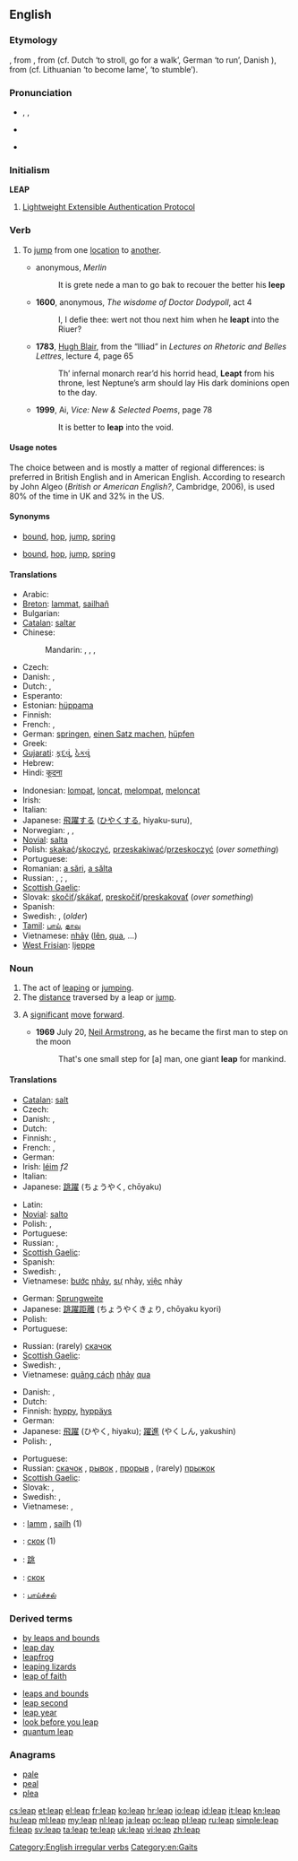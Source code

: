 {{wikipedia|dab=leap}}
==English==

===Etymology===
{{etyl|enm}} {{term|lepen|lang=enm}}, from {{etyl|ang}} {{term|hleapan|hlēapan}}, from {{proto|Germanic|hlaupanan}} (cf. Dutch {{term|lopen|lang=nl}} ‘to stroll, go for a walk’, German {{term|laufen|lang=de}} ‘to run’, Danish {{term|løbe}}), from {{proto|Indo-European}} (cf. Lithuanian {{term|šlùbti|lang=lt}} ‘to become lame’, {{term|klùbti|lang=lt}} ‘to stumble’).

===Pronunciation===
* {{enPR|lēp}}, {{IPA|/liːp/}}, {{SAMPA|/li:p/}}
* {{audio|en-us-leap.ogg|Audio (US)}}

* {{rhymes|iːp}}

===Initialism===
'''LEAP'''

# [[w:Lightweight Extensible Authentication Protocol|Lightweight Extensible Authentication Protocol]]

===Verb===
{{en-verb|leaps|leaping|'''[[leaped]]''', '''[[leapt]]''', or archaically '''[[lept]]''' or '''[[lope]]'''|'''[[leaped]]''', '''[[leapt]]''', or archaically '''[[lopen]]'''}}

# {{intransitive}} To [[jump]] from one [[location]] to [[another]].
#* {{circa|1450}} anonymous, ''Merlin''
#*: It is grete nede a man to go bak to recouer the better his '''leep'''
#* '''1600''', anonymous, ''The wisdome of Doctor Dodypoll'', act 4
#*: I, I defie thee: wert not thou next him when he '''leapt''' into the Riuer?
#* '''1783''', [[w:Hugh Blair|Hugh Blair]], from the “Illiad” in ''Lectures on Rhetoric and Belles Lettres'', lecture 4, page 65
#*: Th’ infernal monarch rear’d his horrid head, '''Leapt''' from his throne, lest Neptune’s arm should lay His dark dominions open to the day.
#* '''1999''', Ai, ''Vice: New & Selected Poems'', page 78
#*: It is better to '''leap''' into the void.

====Usage notes====
The choice between {{term|leapt}} and {{term|leaped}} is mostly a matter of regional differences: {{term|leapt}} is preferred in British English and {{term|leaped}} in American English. According to research by John Algeo (''British or American English?'', Cambridge, 2006), {{term|leapt}} is used 80% of the time in UK and 32% in the US.

====Synonyms====
* {{sense|jump from one location to another}} [[bound]], [[hop]], [[jump]], [[spring]]
* {{sense|jump upwards}} [[bound]], [[hop]], [[jump]], [[spring]]

====Translations====
{{trans-top|to jump from one location to another}}
* Arabic: {{t|ar|وثب|tr=wathaba}}
* [[Breton]]: [[lammat]], [[sailhañ]]
* Bulgarian: {{t+|bg|скачам}}
* [[Catalan]]: [[saltar]]
* Chinese:
*: Mandarin: {{t-|cmn|跳躍|sc=Hani}},  {{t-|cmn|跳跃|tr=tiàoyuè|sc=Hani}},  {{t|cmn|飛躍|sc=Hani}},  {{t|cmn|飞跃|tr=fēiyuè|sc=Hani}}
* Czech: {{t|cs|přeskočit}}
* Danish: {{t-|da|springe}}, {{t+|da|hoppe}}
* Dutch: {{t+|nl|springen}}, {{t+|nl|wippen}}
* Esperanto: {{t-|eo|eksalti|xs=Esperanto}}
* Estonian: [[hüppama]]
* Finnish: {{t+|fi|loikata}}
* French: {{t+|fr|sauter}}, {{t+|fr|bondir}}
* German: [[springen]], [[einen Satz machen]], [[hüpfen]]
* Greek: {{t+|el|πάλλομαι}}
* [[Gujarati]]: [[કૂદવું]], [[ઠેકવું]]
* Hebrew: {{t-|he|קפץ}}
* Hindi: [[कूदना]]
{{trans-mid}}
* Indonesian: [[lompat]], [[loncat]], [[lompat|melompat]], [[loncat|meloncat]]
* Irish: {{t-|ga|léim|xs=Irish}}
* Italian: {{t+|it|saltare}}
* Japanese: [[飛躍]]する ([[ひやく]]する, hiyaku-suru),  {{t-|ja|跳躍する|tr=chōyaku-suru}}
* Norwegian: {{t-|no|sprang}}, {{t-|no|hopp}}, {{t+|no|hoppe}}
* [[Novial]]: [[salta]]
* Polish: [[skakać]]/[[skoczyć]], [[przeskakiwać]]/[[przeskoczyć]] (''over something'')
* Portuguese: {{t+|pt|saltar}}
* Romanian: [[a sări]], [[a sălta]]
* Russian: {{t+|ru|скакать|tr=skakát'}} {{impf}}, {{t|ru|скакнуть|tr=skaknút'}} {{pf.}}; {{t+|ru|прыгать|sc=Cyrl|tr=prýgat'}} {{impf}}, {{t|ru|прыгнуть|sc=Cyrl|tr=prýgnut'}} {{pf.}}
* [[Scottish Gaelic]]: {{t-|gd|leum|xs=Scottish Gaelic}}
* Slovak: [[skočiť]]/[[skákať]], [[preskočiť]]/[[preskakovať]] (''over something'')
* Spanish: {{t+|es|saltar}}
* Swedish: {{t|sv|hoppa}}, {{t|sv|springa}} (''older'')
* [[Tamil]]: [[பாய்]], [[தாவு]]
* Vietnamese: [[nhảy]] ([[lên]], [[qua]], ...)
* [[West Frisian]]: [[ljeppe]]
{{trans-bottom}}

===Noun===
{{en-noun}}

# The act of [[leaping]] or [[jumping]].
# The [[distance]] traversed by a leap or [[jump]].
# {{figuratively}} A [[significant]] [[move]] [[forward]].
#* '''1969''' July 20, [[w:Neil Armstrong|Neil Armstrong]], as he became the first man to step on the moon
#*: That's one small step for [a] man, one giant '''leap''' for mankind.

====Translations====
{{trans-top|the act of leaping}}
* [[Catalan]]: [[salt]]
* Czech: {{t|cs|skok|m}}
* Danish: {{t-|da|spring|n}}, {{t-|da|hop|n}}
* Dutch: {{t-|nl|sprong|m}}
* Finnish: {{t-|fi|hyppy}}, {{t-|fi|loikka}}
* French: {{t+|fr|saut|m}}, {{t+|fr|bond|m}}
* German: {{t+|de|Sprung|m}}
* Irish: [[léim]] ''f2''
* Italian: {{t+|it|salto|m}}
* Japanese: [[跳躍]] (ちょうやく, chōyaku)
{{trans-mid}}
* Latin: {{t+|la|saltus|m}}
* [[Novial]]: [[salto]]
* Polish: {{t+|pl|skok|m}}, {{t+|pl|sus|m}}
* Portuguese: {{t+|pt|salto|m}}
* Russian: {{t+|ru|скачок|m}}, {{t+|ru|прыжок|m}}
* [[Scottish Gaelic]]: {{t-|gd|leum|m|xs=Scottish Gaelic}}
* Spanish: {{t+|es|salto|m}}
* Swedish: {{t|sv|hopp|n}}, {{t|sv|språng|n}}
* Vietnamese: [[bước]] [[nhảy]], [[sự]] nhảy, [[việc]] nhảy
{{trans-bottom}}

{{trans-top|distance traversed by a leap}}
* German: [[Sprungweite]] {{f}}
* Japanese: [[跳躍距離]] (ちょうやくきょり, chōyaku kyori)
* Polish: {{t+|pl|skok|m}}
* Portuguese: {{t+|pt|salto|m}}
{{trans-mid}}
* Russian: (rarely) [[скачок]] {{m}}
* [[Scottish Gaelic]]: {{t-|gd|leum|m|xs=Scottish Gaelic}}
* Swedish: {{t|sv|hopplängd|c}}, {{t|sv|språnglängd|c}}
* Vietnamese: [[quãng cách]] [[nhảy]] [[qua]]
{{trans-bottom}}

{{trans-top|significant move forward}}
* Danish: {{t-|da|spring|n}}, {{t-|da|hop|n}}
* Dutch: {{t-|nl|sprong|m}}
* Finnish: [[hyppy]], [[hyppäys]]
* German: {{t+|de|Sprung|m}}
* Japanese: [[飛躍]] (ひやく, hiyaku); [[躍進]] (やくしん, yakushin)
* Polish: {{t+|pl|krok|m}}, {{t+|pl|skok|m}}
{{trans-mid}}
* Portuguese: {{t+|pt|salto|m}}
* Russian: [[скачок]] {{m}}, [[рывок]] {{m}}, [[прорыв]] {{m}}, (rarely) [[прыжок]] {{m}}
* [[Scottish Gaelic]]: {{t-|gd|leum|m|xs=Scottish Gaelic}}
* Slovak: {{t|sk|skok|m}}, {{t|sk|pokrok|m}}
* Swedish: {{t|sv|hopp|n}}, {{t|sv|språng|n}}
* Vietnamese: {{t+|vi|thành tích|xs=Vietnamese}}, {{t+|vi|tiến bộ|xs=Vietnamese}}
{{trans-bottom}}

{{checktrans}}

* {{ttbc|br}}: [[lamm]] {{m}}, [[sailh]] {{m}} (1)
* {{ttbc|bg}}: [[скок]] {{m}} (1)
* {{ttbc|zh}}: [[跳]]
* {{ttbc|mk}}: [[скок]]
* {{ttbc|ta}}: [[பாய்ச்சல்]]

===Derived terms===
{{top2}}
* [[by leaps and bounds]]
* [[leap day]]
* [[leapfrog]]
* [[leaping lizards]]
* [[leap of faith]]
{{mid2}}
* [[leaps and bounds]]
* [[leap second]]
* [[leap year]]
* [[look before you leap]]
* [[quantum leap]]
{{bottom}}

===Anagrams===
* [[pale#English|pale]]
* [[peal#English|peal]]
* [[plea#English|plea]]

[[Category:English irregular verbs]]
[[Category:en:Gaits]]

[[cs:leap]]
[[et:leap]]
[[el:leap]]
[[fr:leap]]
[[ko:leap]]
[[hr:leap]]
[[io:leap]]
[[id:leap]]
[[it:leap]]
[[kn:leap]]
[[hu:leap]]
[[ml:leap]]
[[my:leap]]
[[nl:leap]]
[[ja:leap]]
[[oc:leap]]
[[pl:leap]]
[[ru:leap]]
[[simple:leap]]
[[fi:leap]]
[[sv:leap]]
[[ta:leap]]
[[te:leap]]
[[uk:leap]]
[[vi:leap]]
[[zh:leap]]